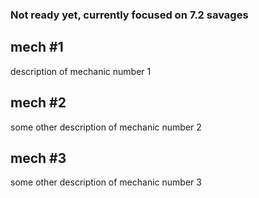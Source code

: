 
[//]: # (import testImage from './test.png')

### Not ready yet, currently focused on 7.2 savages

## mech #1
description of mechanic number 1

## mech #2
some other description of mechanic number 2

[//]: # (<ExportedImage src={testImage} alt="test" width={500} />)

## mech #3
some other description of mechanic number 3
